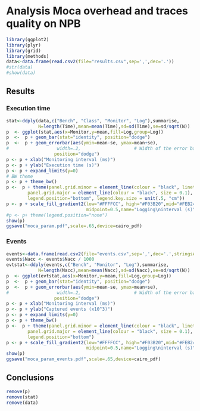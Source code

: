Analysis Moca overhead and traces quality on NPB
================================================


```r
library(ggplot2)
library(plyr)
library(grid)
library(methods)
data<-data.frame(read.csv2(file="results.csv",sep=',',dec='.'))
#str(data)
#show(data)
```


Results
-------

###   Execution time

```r
stat<-ddply(data,c("Bench", "Class", "Monitor", "Log"),summarise,
            N=length(Time),mean=mean(Time),sd=sd(Time),se=sd/sqrt(N))
p  <- ggplot(stat,aes(x=Monitor,y=mean,fill=Log,group=Log))
p  <-  p + geom_bar(stat="identity", position="dodge")
p  <-  p + geom_errorbar(aes(ymin=mean-se, ymax=mean+se),
#                  width=.2,                    # Width of the error bars
                  position="dodge")
p <- p + xlab("Monitoring interval (ms)")
p <- p + ylab("Execution time (s)")
p <- p + expand_limits(y=0)
# BW theme
p <- p + theme_bw()
p <-  p + theme(panel.grid.minor = element_line(colour = "black", linetype="dashed", size = 0.1),
        panel.grid.major = element_line(colour = "black", size = 0.1),
        legend.position="bottom", legend.key.size = unit(.5, "cm"))
p <- p + scale_fill_gradient2(low="#FFFFCC", high="#F03B20",mid="#FEB24C",
                              midpoint=0.5,name="Logging\ninterval (s)")
#p <- p+ theme(legend.position="none")
show(p)
ggsave("moca_param.pdf",scale=.65,device=cairo_pdf)

```


### Events

```r
events<-data.frame(read.csv2(file="events.csv",sep=',',dec='.',stringsAsFactors=FALSE))
events$Nacc <- events$Nacc / 1000
evtstat<-ddply(events,c("Bench", "Monitor", "Log"),summarise,
            N=length(Nacc),mean=mean(Nacc),sd=sd(Nacc),se=sd/sqrt(N))
p  <- ggplot(evtstat,aes(x=Monitor,y=mean,fill=Log,group=Log))
p  <-  p + geom_bar(stat="identity", position="dodge")
p  <-  p + geom_errorbar(aes(ymin=mean-se, ymax=mean+se),
#                  width=.2,                    # Width of the error bars
                  position="dodge")
p <- p + xlab("Monitoring interval (ms)")
p <- p + ylab("Captured events (x10^3)")
p <- p + expand_limits(y=0)
p <- p + theme_bw()
p <-  p + theme(panel.grid.minor = element_line(colour = "black", linetype="dashed", size = 0.1),
        panel.grid.major = element_line(colour = "black", size = 0.1),
        legend.position="bottom")
p <- p + scale_fill_gradient2(low="#FFFFCC", high="#F03B20",mid="#FEB24C",
                              midpoint=0.5,name="Logging\ninterval (s)")
show(p)
ggsave("moca_param_events.pdf",scale=.65,device=cairo_pdf)
```



Conclusions
-----------

```r
remove(p)
remove(stat)
remove(data)
```
